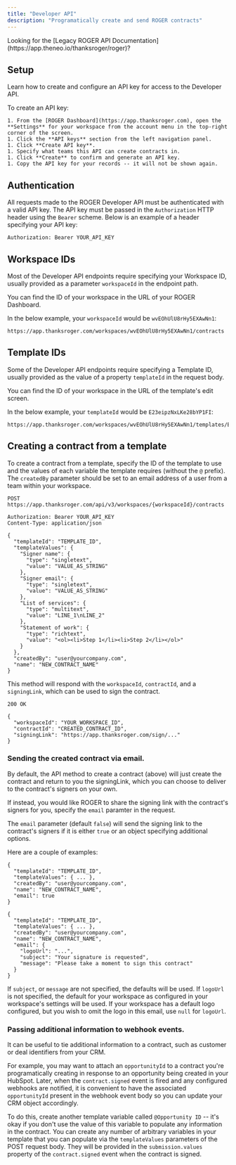 ```yaml
---
title: "Developer API"
description: "Programatically create and send ROGER contracts"
---
```


<Info>
  Looking for the [Legacy ROGER API
  Documentation](https://app.theneo.io/thanksroger/roger)?
</Info>

## Setup

Learn how to create and configure an API key for access to the Developer API.

To create an API key:

    1. From the [ROGER Dashboard](https://app.thanksroger.com), open the
    **Settings** for your workspace from the account menu in the top-right
    corner of the screen.
    1. Click the **API keys** section from the left navigation panel.
    1. Click **Create API key**.
    1. Specify what teams this API can create contracts in.
    1. Click **Create** to confirm and generate an API key.
    1. Copy the API key for your records -- it will not be shown again.

## Authentication

All requests made to the ROGER Developer API must be authenticated with a valid
API key. The API key must be passed in the `Authorization` HTTP header using the
`Bearer` scheme. Below is an example of a header specifying your API key:

```
Authorization: Bearer YOUR_API_KEY
```

## Workspace IDs

Most of the Developer API endpoints require specifying your Workspace ID,
usually provided as a parameter `workspaceId` in the endpoint path.

You can find the ID of your workspace in the URL of your ROGER Dashboard.

In the below example, your `workspaceId` would be `wvEOhUlU8rHy5EXAwNn1`:

```
https://app.thanksroger.com/workspaces/wvEOhUlU8rHy5EXAwNn1/contracts
```

## Template IDs

Some of the Developer API endpoints require specifying a Template ID, usually
provided as the value of a property `templateId` in the request body.

You can find the ID of your workspace in the URL of the template's edit screen.

In the below example, your `templateId` would be `E23eipzNxLKe28bYP1FI`:

```
https://app.thanksroger.com/workspaces/wvEOhUlU8rHy5EXAwNn1/templates/E23eipzNxLKe28bYP1FI
```

## Creating a contract from a template

To create a contract from a template, specify the ID of the template to use and
the values of each variable the template requires (without the `@` prefix). The
`createdBy` parameter should be set to an email address of a user from a team
within your workspace.

```
POST https://app.thanksroger.com/api/v3/workspaces/{workspaceId}/contracts

Authorization: Bearer YOUR_API_KEY
Content-Type: application/json

{
  "templateId": "TEMPLATE_ID",
  "templateValues": {
    "Signer name": {
      "type": "singletext",
      "value": "VALUE_AS_STRING"
    },
    "Signer email": {
      "type": "singletext",
      "value": "VALUE_AS_STRING"
    },
    "List of services": {
      "type": "multitext",
      "value": "LINE_1\nLINE_2"
    },
    "Statement of work": {
      "type": "richtext",
      "value": "<ol><li>Step 1</li><li>Step 2</li></ol>"
    }
  },
  "createdBy": "user@yourcompany.com",
  "name": "NEW_CONTRACT_NAME"
}
```

This method will respond with the `workspaceId`, `contractId`, and a
`signingLink`, which can be used to sign the contract.

```
200 OK

{
  "workspaceId": "YOUR_WORKSPACE_ID",
  "contractId": "CREATED_CONTRACT_ID",
  "signingLink": "https://app.thanksroger.com/sign/..."
}
```

### Sending the created contract via email.

By default, the API method to create a contract (above) will just create the
contract and return to you the signingLink, which you can choose to deliver to
the contract's signers on your own.

If instead, you would like ROGER to share the signing link with the contract's
signers for you, specify the `email` paramter in the request.

The `email` parameter (default `false`) will send the signing link to the
contract's signers if it is either `true` or an object specifying additional
options.

Here are a couple of examples:

```
{
  "templateId": "TEMPLATE_ID",
  "templateValues": { ... },
  "createdBy": "user@yourcompany.com",
  "name": "NEW_CONTRACT_NAME",
  "email": true
}
```

```
{
  "templateId": "TEMPLATE_ID",
  "templateValues": { ... },
  "createdBy": "user@yourcompany.com",
  "name": "NEW_CONTRACT_NAME",
  "email": {
    "logoUrl": "...",
    "subject": "Your signature is requested",
    "message": "Please take a moment to sign this contract"
  }
}
```

If `subject`, or `message` are not specified, the defaults will be used. If
`logoUrl` is not specified, the default for your workspace as configured in your
workspace's settings will be used. If your workspace has a default logo
configured, but you wish to omit the logo in this email, use `null` for
`logoUrl`.

### Passing additional information to webhook events.

It can be useful to tie additional information to a contract, such as customer
or deal identifiers from your CRM.

For example, you may want to attach an `opportunityId` to a contract you're
programatically creating in response to an opportunity being created in your
HubSpot. Later, when the `contract.signed` event is fired and any configured
webhooks are notified, it is convenient to have the associated `opportunityId`
present in the webhook event body so you can update your CRM object accordingly.

To do this, create another template variable called `@Opportunity ID` -- it's
okay if you don't use the value of this variable to populate any information in
the contract. You can create any number of arbitrary variables in your template
that you can populate via the `templateValues` parameters of the POST request
body. They will be provided in the `submission.values` property of the
`contract.signed` event when the contract is signed.
